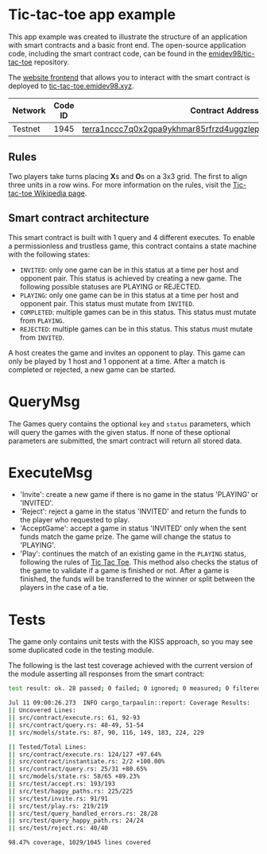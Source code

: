 # Tic-tac-toe app example

This app example was created to illustrate the structure of an application with smart contracts and a basic front end. The open-source application code, including the smart contract code, can be found in the [emidev98/tic-tac-toe](https://github.com/emidev98/tic-tac-toe/tree/main/contracts/tic_tac_toe) repository. 

The [website frontend](https://github.com/emidev98/tic-tac-toe/tree/main/frontend) that allows you to interact with the smart contract is deployed to [tic-tac-toe.emidev98.xyz](http://tic-tac-toe.emidev98.xyz/).


| Network     | Code ID     | Contract Address |
| ----------- | ----------- | ------------------------------------------------------------------------------------------------------------------------------------------------------------------------------- |
| Testnet     |   1945      | [terra1nccc7q0x2gpa9ykhmar85rfrzd4uggzlepepw20ktt2ltp4eguuqmyxfc9](https://finder.station.money/testnet/address/terra1nccc7q0x2gpa9ykhmar85rfrzd4uggzlepepw20ktt2ltp4eguuqmyxfc9) |

## Rules

Two players take turns placing **X**s and **O**s on a 3x3 grid.  The first to align three units in a row wins. For more information on the rules, visit the [Tic-tac-toe Wikipedia page](https://en.wikipedia.org/wiki/Tic-tac-toe).

## Smart contract architecture

This smart contract is built with 1 query and 4 different executes. To enable a permissionless and trustless game, this contract contains a state machine with the following states:

- `INVITED`: only one game can be in this status at a time per host and opponent pair. This status is achieved by creating a new game. The following possible statuses are PLAYING or REJECTED.
- `PLAYING`: only one game can be in this status at a time per host and opponent pair. This status must mutate from `INVITED`.
- `COMPLETED`: multiple games can be in this status. This status must mutate from `PLAYING`.
- `REJECTED`: multiple games can be in this status. This status must mutate from `INVITED`. 

A host creates the game and invites an opponent to play. This game can only be played by 1 host and 1 opponent at a time. After a match is completed or rejected, a new game can be started.

# QueryMsg

The Games query contains the optional `key` and `status` parameters, which will query the games with the given status. If none of these optional parameters are submitted, the smart contract will return all stored data.


# ExecuteMsg

- 'Invite': create a new game if there is no game in the status 'PLAYING' or 'INVITED'. 
- 'Reject': reject a game in the status 'INVITED' and return the funds to the player who requested to play.
- 'AcceptGame': accept a game in status 'INVITED' only when the sent funds match the game prize. The game will change the status to 'PLAYING'.
- 'Play': continues the match of an existing game in the `PLAYING` status, following the rules of [Tic Tac Toe](https://en.wikipedia.org/wiki/Tic-tac-toe). This method also checks the status of the game to validate if a game is finished or not. After a game is finished, the funds will be transferred to the winner or split between the players in the case of a tie.

# Tests

The game only contains unit tests with the KISS approach, so you may see some duplicated code in the testing module. 

The following is the last test coverage achieved with the current version of the module asserting all responses from the smart contract:

```bash
test result: ok. 28 passed; 0 failed; 0 ignored; 0 measured; 0 filtered out; finished in 0.05s

Jul 11 09:00:26.273  INFO cargo_tarpaulin::report: Coverage Results:
|| Uncovered Lines:
|| src/contract/execute.rs: 61, 92-93
|| src/contract/query.rs: 48-49, 51-54
|| src/models/state.rs: 87, 90, 116, 149, 183, 224, 229

|| Tested/Total Lines:
|| src/contract/execute.rs: 124/127 +97.64%
|| src/contract/instantiate.rs: 2/2 +100.00%
|| src/contract/query.rs: 25/31 +80.65%
|| src/models/state.rs: 58/65 +89.23%
|| src/test/accept.rs: 193/193
|| src/test/happy_paths.rs: 225/225
|| src/test/invite.rs: 91/91
|| src/test/play.rs: 219/219
|| src/test/query_handled_errors.rs: 28/28
|| src/test/query_happy_path.rs: 24/24
|| src/test/reject.rs: 40/40

98.47% coverage, 1029/1045 lines covered
```

